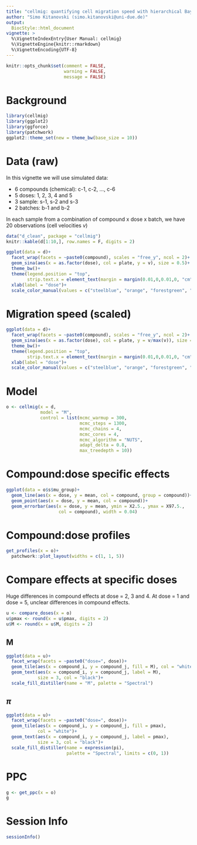 ```yaml
---
title: "cellmig: quantifying cell migration speed with hierarchical Bayesian models"
author: "Simo Kitanovski (simo.kitanovski@uni-due.de)"
output:
  BiocStyle::html_document
vignette: >
  %\VignetteIndexEntry{User Manual: cellmig}
  %\VignetteEngine{knitr::rmarkdown}
  %\VignetteEncoding{UTF-8}
---
```



```r
knitr::opts_chunk$set(comment = FALSE, 
                      warning = FALSE, 
                      message = FALSE)
```


# Background

```r
library(cellmig)
library(ggplot2)
library(ggforce)
library(patchwork)
ggplot2::theme_set(new = theme_bw(base_size = 10))
```


# Data (raw)
In this vignette we will use simulated data: 
  
  * 6 compounds (chemical): c-1, c-2, ..., c-6
  * 5 doses: 1, 2, 3, 4 and 5
  * 3 sample: s-1, s-2 and s-3
  * 2 batches: b-1 and b-2

In each sample from a combination of compound x dose x batch, we have 
20 observations (cell velocities $v$)

```r
data("d_clean", package = "cellmig")
knitr::kable(d[1:10,], row.names = F, digits = 2)
```

```r
ggplot(data = d)+
  facet_wrap(facets = ~paste0(compound), scales = "free_y", ncol = 2)+
  geom_sina(aes(x = as.factor(dose), col = plate, y = v), size = 0.5)+
  theme_bw()+
  theme(legend.position = "top",
        strip.text.x = element_text(margin = margin(0.01,0,0.01,0, "cm")))+
  xlab(label = "dose")+
  scale_color_manual(values = c("steelblue", "orange", "forestgreen", "purple"))
```


# Migration speed (scaled)

```r
ggplot(data = d)+
  facet_wrap(facets = ~paste0(compound), scales = "free_y", ncol = 2)+
  geom_sina(aes(x = as.factor(dose), col = plate, y = v/max(v)), size = 0.5)+
  theme_bw()+
  theme(legend.position = "top",
        strip.text.x = element_text(margin = margin(0.01,0,0.01,0, "cm")))+
  xlab(label = "dose")+
  scale_color_manual(values = c("steelblue", "orange", "forestgreen", "purple"))
```


# Model

```r
o <- cellmig(x = d,
             model = "M",
             control = list(mcmc_warmup = 300,
                            mcmc_steps = 1300,
                            mcmc_chains = 4,
                            mcmc_cores = 4,
                            mcmc_algorithm = "NUTS",
                            adapt_delta = 0.8,
                            max_treedepth = 10))
```


# Compound:dose specific effects

```r
ggplot(data = o$s$mu_group)+
  geom_line(aes(x = dose, y = mean, col = compound, group = compound))+
  geom_point(aes(x = dose, y = mean, col = compound))+
  geom_errorbar(aes(x = dose, y = mean, ymin = X2.5., ymax = X97.5., 
                    col = compound), width = 0.04)
```



# Compound:dose profiles

```r
get_profiles(x = o)+
  patchwork::plot_layout(widths = c(1, 1, 5))
```




# Compare effects at specific doses
Huge differences in compound effects at dose = 2, 3 and 4. At dose = 1 and 
dose = 5, unclear differences in compound effects.

```r
u <- compare_doses(x = o)
u$pmax <- round(x = u$pmax, digits = 2)
u$M <- round(x = u$M, digits = 2)
```


## M

```r
ggplot(data = u)+
  facet_wrap(facets = ~paste0("dose=", dose))+
  geom_tile(aes(x = compound_i, y = compound_j, fill = M), col = "white")+
  geom_text(aes(x = compound_i, y = compound_j, label = M), 
            size = 3, col = "black")+
  scale_fill_distiller(name = "M", palette = "Spectral")
```


## $\pi$

```r
ggplot(data = u)+
  facet_wrap(facets = ~paste0("dose=", dose))+
  geom_tile(aes(x = compound_i, y = compound_j, fill = pmax), 
            col = "white")+
  geom_text(aes(x = compound_i, y = compound_j, label = pmax), 
            size = 3, col = "black")+
  scale_fill_distiller(name = expression(pi), 
                       palette = "Spectral", limits = c(0, 1))
```




# PPC

```r
g <- get_ppc(x = o)
g
```



# Session Info

```r
sessionInfo()
```

